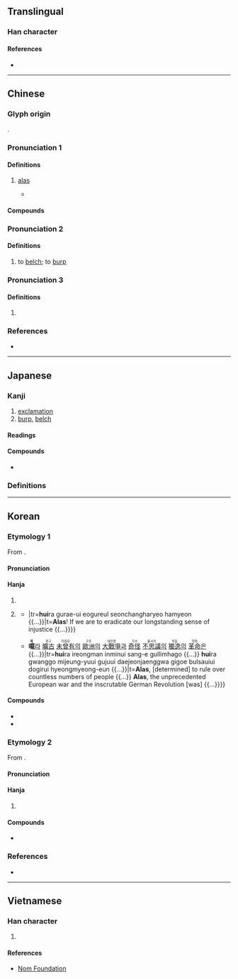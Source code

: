 {{character info}}
==Translingual==

===Han character===
{{Han char|rn=30|rad=口|as=13|sn=16|four=60036|canj=RYTP|ids=⿰口意}}

====References====
* {{Han ref|kx=0210.080|dkj=04381|dj=0432.310|hdz=10694.010|uh=566B|ud=22123|bh=BEB3|bd=48819}}

----

==Chinese==
{{zh-forms}}

===Glyph origin===
{{Han etym}}
{{Han compound|口|意|ls=psc|c1=s|c2=p}}.

===Pronunciation 1===
{{zh-pron
|m=yī,yì,1nb=standard in Mainland; variant in Taiwan,2nb=standard in Taiwan
|m-s=
|dg=
|c=ji1
|c-t=
|g=
|h=pfs=
|j=
|mb=
|md=
|mn=
|mn-t=
|w=
|x=
|mc=1
|oc=2
|cat=intj
}}

====Definitions====
{{zh-hanzi}}

# {{zh-obsolete}} [[alas]] {{gl|[[express#Verb|expressing]] [[regret]] or [[surprise]]}}
#* {{zh-x|^顏 ^淵 死。子 曰：「噫！天 喪 予{yú}！天 喪 予{yú}！」|When Yan Yuan died, the Master said, "'''Alas'''! Heaven is destroying me! Heaven is destroying me!"
|ref=Analects}}

====Compounds====
{{zh-der|噫氣|噫嗚|噫嘻|噫吁戲|梁鴻五噫|憑噫}}

===Pronunciation 2===
{{zh-pron
|m=ài,yì,1nb=standard in Mainland,2nb=standard in Taiwan
|m-s=
|dg=
|c=aai3
|c-t=
|g=
|h=pfs=
|j=
|mb=
|md=
|mn=
|mn-t=
|w=
|x=
|mc=2
|oc=1
|cat=v
}}

====Definitions====
{{zh-hanzi}}

# to [[belch]]; to [[burp]]

===Pronunciation 3===
{{zh-pron
|m=yì
|m-s=
|dg=
|c-t=
|g=
|h=pfs=
|j=
|mb=
|md=
|mn=
|mn-t=
|w=
|x=
|cat=
}}

====Definitions====
{{zh-hanzi}}

# {{rfdef|zh}}

===References===
* {{R:yue:Hanzi}}

{{zh-cat|Phrasebook}}

----

==Japanese==

===Kanji===
{{ja-kanji|grade=|rs=口13}}

# [[exclamation]]
# [[burp]], [[belch]]

====Readings====
{{ja-readings
|goon=い, え
|kanon=あい, い
<!--|on=おく-->
|kun=ああ-, おくび-
}}

====Compounds====
* {{ja-r|五%噫|ご%い}}

===Definitions===
{{ja-kanjitab|yomi=k|ああ}}
{{ja-see|ああ}}

----

==Korean==

===Etymology 1===
From {{der|ko|ltc|-}} {{ltc-l|噫|id=1}}.

{{collapse|
* {{hanja-dongguk|ᅙᅴᆼ|quy}}
* {{hanja-samun|희|huy}}
|Historical readings
|bg=#FFFFFF}}

====Pronunciation====
{{ko-hanja-pron|희}}

====Hanja====
{{ko-hanja-search}}
{{ko-hanja|[[한숨]] [[쉬다|쉴]]|희}}

# {{hanja form of|희|to [[sigh]]; to [[groan]]}}
# {{lb|ko|literary}} {{hanja form of|희|[[alas]] {{gl|[[express#Verb|expressing]] [[regret]] or [[surprise]]}}}}
#* {{quote-book|ko|year=1919|title={{w2|ko|s:3·1독립선언서#원문|기미 독립 선언서(己未獨立宣言書)}}|trans-title={{w2|en|s:Proclamation of Korean Independence|Proclamation of Korean Independence}}|text='''<ruby>噫<rt>희</rt></ruby>'''[[라]] <ruby>[[舊]][[來]]<rt>구래</rt></ruby>[[의]] <ruby>[[抑鬱]]<rt>억울</rt></ruby>[[을]] <ruby>[[宣]][[暢]]<rt>선창</rt></ruby>[[하다|하려]] [[하다|하면]]  {{...}}|tr='''hui'''ra gurae-ui eogureul seonchangharyeo hamyeon {{...}}|t='''Alas'''! If we are to eradicate our longstanding sense of injustice {{...}}}}
#* {{quote-book|ko|year=1919|author=[[w:Han Yong-un|Han Yong-un]], {{w2|ko|한용운|한용운(韓龍雲)|tr=-}}|title={{w2|ko|s:조선 독립의 서#一. 槪論|조선 독립의 서(朝鮮 獨立의 書)|tr=Joseon dongnibui seo}}|trans-title=A letter for Korean independence|text='''<ruby>噫<rt>희</rt></ruby>'''[[라]], <ruby>([[一]])[[億萬]]<rt>일억만</rt></ruby> <ruby>[[人民]]<rt>인민</rt></ruby>[[의]] <ruby>[[上]]<rt>상</rt></ruby>[[에]] <ruby>[[君臨]]<rt>군림</rt></ruby>[[하다|하고]] {{...}} '''<ruby>噫<rt>희</rt></ruby>'''[[라]] <ruby>[[曠古]]<rt>광고</rt></ruby> <ruby>[[未曾有]]<rt>미증유</rt></ruby>[[의]] <ruby>[[歐洲]]<rt>구주</rt></ruby>[[의]] <ruby>[[大]][[戰爭]]<rt>대전쟁</rt></ruby>[[과]] <ruby>[[奇怪]]<rt>기괴</rt></ruby> <ruby>[[不]][[思議]]<rt>불사의</rt></ruby>[[의]] <ruby>[[獨逸]]<rt>독일</rt></ruby>[[의]] <ruby>[[革命]]<rt>혁명</rt></ruby>[[은]] {{...}}|tr='''hui'''ra ireongman inminui sang-e gullimhago {{...}} '''hui'''ra gwanggo mijeung-yuui gujuui daejeonjaenggwa gigoe bulsauiui dogirui hyeongmyeong-eun {{...}}|t='''Alas''', [determined] to rule over countless numbers of people {{...}} '''Alas''', the unprecedented European war and the inscrutable German Revolution [was] {{...}}}}

====Compounds====
{{der-top|Compounds}}
* {{ko-l|희라|[[alas]]|[[噫]][[라]]}}
* {{ko-l|희오|[[sorrowing]]|噫嗚}}
{{der-bottom}}

===Etymology 2===
From {{der|ko|ltc|-}} {{ltc-l|噫|id=2}}.

{{collapse|
* {{hanja-dongguk|ᅙᅢᆼ〮|qáy}}
* {{hanja-hunmong|애〯|ǎy|身體#상29B}}
|Historical readings
|bg=#FFFFFF}}

====Pronunciation====
{{ko-hanja-pron|애}}

====Hanja====
{{ko-hanja|트림하다|트림할|애}}

# {{hanja form of|애|to [[belch]]; to [[burp]]}}

====Compounds====
{{der-top3|Compounds}}
* {{ko-l|애기|[[burp]]|噫氣}}
{{der-bottom}}

===References===
* {{R:hanjadoc|1563}}

----

==Vietnamese==

===Han character===
{{vi-hantu|[[y]]|rs=口13}}

# {{rfdef|vi|sort=口13}}

====References====
* [http://nomfoundation.org/common/nom_details.php?codepoint=566b Nom Foundation]